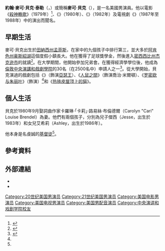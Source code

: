{{noteTA
|G1=Show
|G2=Movie
|G3=TV
|G4=PP
|T=zh-tw:麥可·貝克;zh-hk:米高·比爾克;zh-cn:迈克尔·贝克;
|1=zh-tw:麥可·貝克;zh-hk:米高·比爾克;zh-cn:迈克尔·贝克;
}}
{{Infobox entertainer
| type         = 男演員
| name         = 麥可·貝克
| foreignname  = Michael Beck
| image        = 
| caption      = 
| birth_name   = 約翰·麥可·貝克·泰勒<br>（John Michael Beck Taylor）
| birth_date   = {{Birth date and age|1949|2|4}}
| birth_place  = {{USA}}[[田納西州|田納西州]]，[[孟菲斯_(田納西州)|孟菲斯]]
| death_date   = 
| death_place  = 
| occupation   = 演員
| years_active = 1971年至2005年，2015年
| spouse       = {{marriage|卡莉·布倫德爾|1980}}
| children     = 2
}}
'''約翰·麥可·貝克·泰勒'''（{{lang-en|John Michael Beck Taylor}}，{{bd|1949年|2月4日}}）或簡稱'''麥可·貝克'''（{{lang-en|Michael Beck}}），是一名美國男演員。他以電影《[[殺神輓歌|殺神輓歌]]》（1979年）<ref name="TheFader(2005-10-03)">{{cite web|url=https://www.thefader.com/2005/10/03/new-york-mythology|title=New York Mythology|last=Eric|first=Ducker|work={{le|The Fader|The Fader}}|date=2005-10-03|accessdate=2020-08-16|archive-url=https://web.archive.org/web/20200126012223/https://www.thefader.com/2005/10/03/new-york-mythology|archive-date=2020-01-26|dead-url=no}}</ref>、《{{le|仙納杜的狂熱|Xanadu (film)}}》（1980年）、《{{le|閃電大戰車|Battletruck}}》（1982年）及電視劇《{{le|臥底雙寶|Houston Knights}}》（1987年至1988年）中的演出而聞名。

== 早期生活 ==
麥可·貝克出生於[[田納西州|田納西州]][[孟菲斯_(田納西州)|孟菲斯]]，在家中的九個孩子中排行第三，並大多於[[阿肯色州|阿肯色州]][[豪斯紹湖_(阿肯色州)|豪斯紹湖]]這個度假小鎮長大。他在{{le|孟菲斯大學學校|Memphis University School}}獲得了足球獎學金，然後進入[[密西西比州|密西西比州]][[杰克逊_(密西西比州)|杰克逊市]]的{{le|米爾薩普斯學院|Millsaps College}}就讀<ref name="Weiss popenterta">{{cite web |url=https://popentertainmentblog.com/2015/05/11/michael-beck-reflects-on-the-warriors-xanadu-and-the-premiere-of-his-new-film-the-grace-of-jake/ |title=Michael Beck Reflects on “The Warriors,” “Xanadu” and the Premiere of His New Film “The Grace of Jake.” |last=Weiss |first=Arlene R. |date=2015-05-11 |website=PopEntertainment.com |access-date=2019-03-01 |archive-date=2016-03-15 |archive-url=https://web.archive.org/web/20160315225811/http://popentertainmentblog.com/2015/05/11/michael-beck-reflects-on-the-warriors-xanadu-and-the-premiere-of-his-new-film-the-grace-of-jake/ |dead-url=no }}</ref>。在大學期間，他開始參加{{le|Kappa Alpha Order|Kappa Alpha Order}}兄弟會。在獲得經濟學學位後，他成為[[倫敦|倫敦]][[中央演講和戲劇學院|中央演講和戲劇學院]]的30名（在2500名中）申請人之一<ref name="Connor villagevoice">{{cite news |last=Connor |first=Jackson |date=2015-09-08 |title=Remember the Warriors: Behind the Chaotic, Drug-Fueled, and Often Terrifying Making of a Cult Classic |url=https://www.villagevoice.com/2015/09/08/remember-the-warriors-behind-the-chaotic-drug-fueled-and-often-terrifying-making-of-a-cult-classic/ |work=The Village Voice |access-date=2019-03-01 |archive-date=2019-03-02 |archive-url=https://web.archive.org/web/20190302060503/https://www.villagevoice.com/2015/09/08/remember-the-warriors-behind-the-chaotic-drug-fueled-and-often-terrifying-making-of-a-cult-classic/ |dead-url=no }}</ref>。從大學開始，貝克演過的戲劇包括《{{le|鳳宮劫美錄|Camelot (musical)}}》（飾演[[亞瑟王|亞瑟王]]）、《[[人鼠之間|人鼠之間]]》（飾演喬治·米爾頓）、《[[罗密欧与朱丽叶|罗密欧与朱丽叶]]》（飾演{{le|提伯爾特|Tybalt}}）<ref name="Weiss popenterta" />和《[[热铁皮屋顶上的猫_(戏剧)|热铁皮屋顶上的猫]]》。

== 個人生活 ==
貝克於1980年9月娶詞曲作家卡羅琳·「卡莉」·路易絲·布倫德爾（Carolyn "Cari" Louise Brendel）為妻。他們有兩個孩子，分別為兒子傑西（Jesse，出生於1983年）和女兒艾希莉（Ashley，出生於1986年）。

他本身是名虔誠的[[基督徒|基督徒]]<ref name="Connor villagevoice" />。

== 參考資料 ==
{{Reflist|30em}}

== 外部連結 ==
* {{IMDb name|65235}}
* {{amg name|4876}}

{{Authority control}}

{{DEFAULTSORT:Beck, Michael}}
[[Category:20世纪美国男演员|Category:20世纪美国男演员]]
[[Category:21世纪美国男演员|Category:21世纪美国男演员]]
[[Category:美国电影男演员|Category:美国电影男演员]]
[[Category:美国电视男演员|Category:美国电视男演员]]
[[Category:美国男配音演员|Category:美国男配音演员]]
[[Category:中央演讲和戏剧学院校友|Category:中央演讲和戏剧学院校友]]